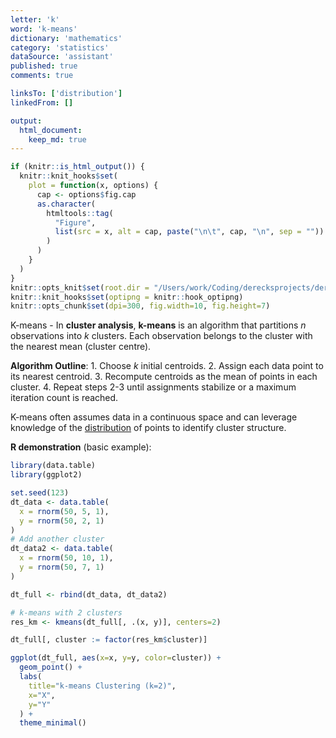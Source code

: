 ```yaml
---
letter: 'k'
word: 'k-means'
dictionary: 'mathematics'
category: 'statistics'
dataSource: 'assistant'
published: true
comments: true

linksTo: ['distribution']
linkedFrom: []

output:
  html_document:
    keep_md: true
---
```


```r
if (knitr::is_html_output()) {
  knitr::knit_hooks$set(
    plot = function(x, options) {
      cap <- options$fig.cap
      as.character(
        htmltools::tag(
          "Figure",
          list(src = x, alt = cap, paste("\n\t", cap, "\n", sep = ""))
        )
      )
    }
  )
}
knitr::opts_knit$set(root.dir = "/Users/work/Coding/derecksprojects/derecksnotes.com-playground/derecksnotes.com/client/src/app/dictionaries/mathematics/definitions")
knitr::knit_hooks$set(optipng = knitr::hook_optipng)
knitr::opts_chunk$set(dpi=300, fig.width=10, fig.height=7)
```

<a id="k-means">K-means</a> - In **cluster analysis**, **k-means** is an algorithm that partitions $n$ observations into $k$ clusters. Each observation belongs to the cluster with the nearest mean (cluster centre). 

**Algorithm Outline**:
1. Choose $k$ initial centroids.
2. Assign each data point to its nearest centroid.
3. Recompute centroids as the mean of points in each cluster.
4. Repeat steps 2-3 until assignments stabilize or a maximum iteration count is reached.

K-means often assumes data in a continuous space and can leverage knowledge of the [distribution](#distribution) of points to identify cluster structure.

**R demonstration** (basic example):

```r
library(data.table)
library(ggplot2)

set.seed(123)
dt_data <- data.table(
  x = rnorm(50, 5, 1),
  y = rnorm(50, 2, 1)
)
# Add another cluster
dt_data2 <- data.table(
  x = rnorm(50, 10, 1),
  y = rnorm(50, 7, 1)
)

dt_full <- rbind(dt_data, dt_data2)

# k-means with 2 clusters
res_km <- kmeans(dt_full[, .(x, y)], centers=2)

dt_full[, cluster := factor(res_km$cluster)]

ggplot(dt_full, aes(x=x, y=y, color=cluster)) +
  geom_point() +
  labs(
    title="k-means Clustering (k=2)",
    x="X",
    y="Y"
  ) +
  theme_minimal()
```

